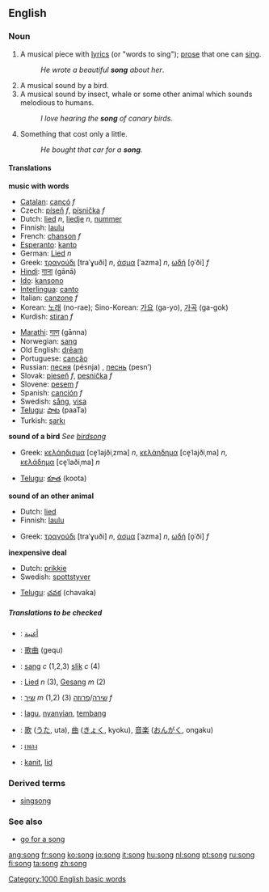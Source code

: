 ==English==

===Noun===
{{en-noun-reg}}

# A musical piece with [[lyrics]] (or "words to sing"); [[prose]] that one can [[sing]].
#:''He wrote a beautiful '''song''' about her''.
# A musical sound by a bird.
# A musical sound by insect, whale or some other animal which sounds melodious to humans.
#:''I love hearing the '''song''' of canary birds.''
# Something that cost only a little.
#:''He bought that car for a '''song'''.''

====Translations====

'''music with words'''
{{top}}
*[[Catalan]]: [[cançó]] ''f''
*Czech: [[píseň]] ''f'', [[písnička]] ''f''
*Dutch: [[lied]] ''n'', [[liedje]] ''n'', [[nummer]]
*Finnish: [[laulu]]
*French: [[chanson]] ''f''
*[[Esperanto]]: [[kanto]]
*German: [[Lied]] ''n''
*Greek: [[τραγούδι]] [traˈɣuði] ''n'', [[άσμα]] [ˈazma] ''n'', [[ωδή]] [o̞ˈði] ''f''
*[[Hindi]]: [[गाना]] (gānā)
*[[Ido]]: [[kansono]]
*[[Interlingua]]: [[canto]]
*Italian: [[canzone]] ''f''
*Korean: [[노래]] (no-rae); Sino-Korean: [[가요]] (ga-yo), [[가곡]] (ga-gok)
*Kurdish: [[stiran]] ''f''
{{mid}}
*[[Marathi]]: [[गाण]] (gānna)
*Norwegian: [[sang]]
*Old English: [[dream#Old English|drēam]]
*Portuguese: [[canção]]
*Russian: [[песня]] (pésnja) {{f}}, [[песнь]] (pesn’) {{f}}
*Slovak: [[pieseň#Slovak|pieseň]] ''f'', [[pesnička#Slovak|pesnička]] ''f''
*Slovene: [[pesem]] ''f''
*Spanish: [[canción]] ''f''
*Swedish: [[sång]], [[visa#Swedish|visa]]
*[[Telugu]]: [[పాట]] (paaTa)
*Turkish: [[şarkı]]
{{bottom}}

'''sound of a bird'''
''See [[birdsong]]''
{{top}}
*Greek: [[κελάηδισμα]] [ce̞ˈlajðiˌzma] ''n'', [[κελάηδημα]] [ce̞ˈlajðiˌma] ''n'', [[κελάδημα]] [ce̞ˈlaðiˌma] ''n''
{{mid}}
*[[Telugu]]: [[కూత]] (koota)
{{bottom}}

'''sound of an other animal'''
{{top}}
*Dutch: [[lied]]
*Finnish: [[laulu]]
{{mid}}
*Greek: [[τραγούδι]] [traˈɣuði] ''n'', [[άσμα]] [ˈazma] ''n'', [[ωδή]] [o̞ˈði] ''f''
{{bottom}}

'''inexpensive deal'''
{{top}}
*Dutch: [[prikkie]]
*Swedish: [[spottstyver]]
{{mid}}
*[[Telugu]]: [[చవక]] (chavaka)
{{bottom}}

=====Translations to be checked=====
{{checktrans}}
*{{ttbc|Arabic}}: [[أغنية]]
*{{ttbc|Chinese}}: [[歌曲]] (gequ)
*{{ttbc|Danish}}: [[sang]] ''c'' (1,2,3) [[slik]] ''c'' (4)
*{{ttbc|German}}: [[Lied]] ''n'' (3), [[Gesang]] ''m'' (2)
*{{ttbc|Hebrew}}: [[שיר]] ''m'' (1,2) [[שירה]]/[[פרוזה]] (3) ''f''
*{{ttbc|Indonesian}}: [[lagu]], [[nyanyi|nyanyian]], [[tembang]]
*{{ttbc|Japanese}}: [[歌]] ([[うた]], uta), [[曲]] ([[きょく]], kyoku), [[音楽]] ([[おんがく]], ongaku)
*{{ttbc|Thai}}: [[เพลง]]
*{{ttbc|Volapük}}: [[kanit]], [[lid#Volapük|lid]]

===Derived terms===
*[[singsong]]

===See also===
*[[go for a song]]

[[Category:1000 English basic words]]

[[ang:song]]
[[fr:song]]
[[ko:song]]
[[io:song]]
[[it:song]]
[[hu:song]]
[[nl:song]]
[[pt:song]]
[[ru:song]]
[[fi:song]]
[[ta:song]]
[[zh:song]]